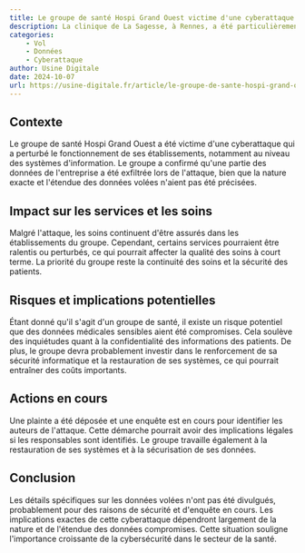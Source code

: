 ```yaml
---
title: Le groupe de santé Hospi Grand Ouest victime d'une cyberattaque
description: La clinique de La Sagesse, à Rennes, a été particulièrement impactée, tandis que les autres établissements ont mis en place un plan de continuité d’activité.
categories:
    - Vol
    - Données
    - Cyberattaque
author: Usine Digitale
date: 2024-10-07
url: https://usine-digitale.fr/article/le-groupe-de-sante-hospi-grand-ouest-victime-d-une-cyberattaque-des-services-perturbes.N2219980
---
```


## Contexte

Le groupe de santé Hospi Grand Ouest a été victime d'une cyberattaque qui a perturbé le fonctionnement de ses établissements, notamment au niveau des systèmes d'information. Le groupe a confirmé qu'une partie des données de l'entreprise a été exfiltrée lors de l'attaque, bien que la nature exacte et l'étendue des données volées n'aient pas été précisées.

## Impact sur les services et les soins

Malgré l'attaque, les soins continuent d'être assurés dans les établissements du groupe. Cependant, certains services pourraient être ralentis ou perturbés, ce qui pourrait affecter la qualité des soins à court terme. La priorité du groupe reste la continuité des soins et la sécurité des patients.

## Risques et implications potentielles

Étant donné qu'il s'agit d'un groupe de santé, il existe un risque potentiel que des données médicales sensibles aient été compromises. Cela soulève des inquiétudes quant à la confidentialité des informations des patients. De plus, le groupe devra probablement investir dans le renforcement de sa sécurité informatique et la restauration de ses systèmes, ce qui pourrait entraîner des coûts importants.

## Actions en cours

Une plainte a été déposée et une enquête est en cours pour identifier les auteurs de l'attaque. Cette démarche pourrait avoir des implications légales si les responsables sont identifiés. Le groupe travaille également à la restauration de ses systèmes et à la sécurisation de ses données.

## Conclusion

Les détails spécifiques sur les données volées n'ont pas été divulgués, probablement pour des raisons de sécurité et d'enquête en cours. Les implications exactes de cette cyberattaque dépendront largement de la nature et de l'étendue des données compromises. Cette situation souligne l'importance croissante de la cybersécurité dans le secteur de la santé.
